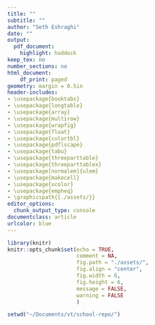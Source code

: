 ```yaml
---
title: ""
subtitle: ""
author: "Seth Eshraghi"
date: ""
output:
  pdf_document:
    highlight: haddock
keep_tex: no
number_sections: no
html_document:
    df_print: paged
geometry: margin = 0.5in
header-includes:
- \usepackage{booktabs}
- \usepackage{longtable}
- \usepackage{array}
- \usepackage{multirow}
- \usepackage{wrapfig}
- \usepackage{float}
- \usepackage{colortbl}
- \usepackage{pdflscape}
- \usepackage{tabu}
- \usepackage{threeparttable}
- \usepackage{threeparttablex}
- \usepackage[normalem]{ulem}
- \usepackage{makecell}
- \usepackage{xcolor}
- \usepackage{empheq}
- \graphicspath{{./assets/}}
editor_options:
  chunk_output_type: console
documentclass: article
urlcolor: blue
---
```


```r
library(knitr)
knitr::opts_chunk$set(echo = TRUE,
                      comment = NA,
                      fig.path = "./assets/",
                      fig.align = "center",
                      fig.width = 6,
                      fig.height = 6,
                      message = FALSE,
                      warning = FALSE
                      )
```

```r
setwd("~/Documents/vt/school-repo/")
```

\newpage
